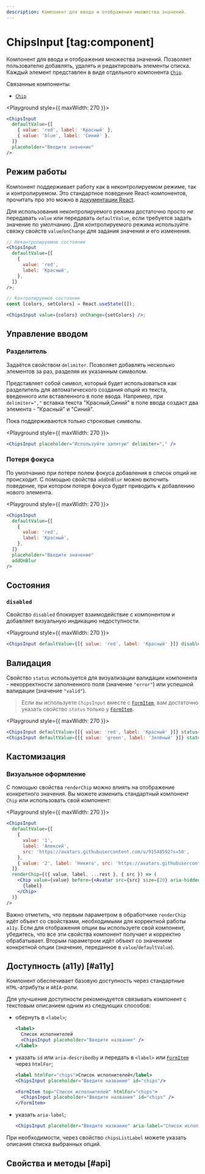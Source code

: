 ```yaml
---
description: Компонент для ввода и отображения множества значений.
---
```


<Overview group="forms">

# ChipsInput [tag:component]

Компонент для ввода и отображения множества значений.
Позволяет пользователю добавлять, удалять и редактировать элементы списка.
Каждый элемент представлен в виде отдельного компонента [`Chip`](/components/chip).

Связанные компоненты:

- [`Chip`](/components/chip)

</Overview>

<Playground style={{ maxWidth: 270 }}>
  ```jsx
  <ChipsInput
    defaultValue={[
      { value: 'red', label: 'Красный' },
      { value: 'blue', label: 'Синий' },
    ]}
    placeholder="Введите значение"
  />
  ```
</Playground>

## Режим работы

Компонент поддерживает работу как в неконтролируемом режиме, так и контролируемом. Это стандартное поведение
React-компонентов, прочитать про это можно в [документации React](https://react.dev/reference/react-dom/components/input#controlling-an-input-with-a-state-variable).

Для использования неконтролируемого режима достаточно просто _не_ передавать `value` или передавать `defaultValue`, если
требуется задать значение по умолчанию.
Для контролируемого режима используйте связку свойств `value`/`onChange` для задания значения и его изменения.

```jsx
// Неконтролируемое состояние
<ChipsInput
  defaultValue={[
    {
      value: 'red',
      label: 'Красный',
    },
  ]}
/>;

// Контролируемое состояние
const [colors, setColors] = React.useState([]);

<ChipsInput value={colors} onChange={setColors} />;
```

## Управление вводом

### Разделитель

Задаётся свойством `delimiter`. Позволяет добавлять несколько элементов за раз, разделяя их указанным символом.

Представляет собой символ, который будет использоваться как разделитель для автоматического создания опций из текста,
введенного или вставленного в поле ввода. Например, при `delimiter=","` вставка текста "Красный,Синий" в поле ввода
создаст два элемента - "Красный" и "Синий".

Пока поддерживаются только строковые символы.

<Playground style={{ maxWidth: 270 }}>
  ```jsx
  <ChipsInput placeholder="Используйте запятую" delimiter="," />
  ```
</Playground>

### Потеря фокуса

По умолчанию при потере полем фокуса добавления в список опций не происходит.
С помощью свойства `addOnBlur` можно включить поведение, при котором потеря фокуса будет приводить к добавлению нового элемента.

<Playground style={{ maxWidth: 270 }}>
  ```jsx
  <ChipsInput
    defaultValue={[
      {
        value: 'red',
        label: 'Красный',
      },
    ]}
    placeholder="Введите значение"
    addOnBlur
  />
  ```
</Playground>

## Состояния

### `disabled`

Свойство `disabled` блокирует взаимодействие с компонентом и добавляет визуальную индикацию недоступности.

<Playground style={{ maxWidth: 270 }}>
  ```jsx
  <ChipsInput defaultValue={[{ value: 'red', label: 'Красный' }]} disabled />
  ```
</Playground>

## Валидация

Свойство `status` используется для визуализации валидации компонента - некорректности заполненного поля (значение `"error"`)
или успешной валидации (значение `"valid"`).

> Если вы используете `ChipsInput` вместе с [`FormItem`](/components/form-item), вам достаточно указать свойство `status` только у
> [`FormItem`](/components/form-item).

<Playground style={{ maxWidth: 270 }}>
  ```jsx
  <ChipsInput defaultValue={[{ value: 'red', label: 'Красный' }]} status="error" />
  <ChipsInput defaultValue={[{ value: 'green', label: 'Зелёный' }]} status="valid" />
  ```
</Playground>

## Кастомизация

### Визуальное оформление

С помощью свойства `renderChip` можно влиять на отображение конкретного значения. Вы можете изменить
стандартный компонент `Chip` или использовать свой компонент:

<Playground style={{ maxWidth: 270 }}>
  ```jsx
  <ChipsInput
    defaultValue={[
      {
        value: '1',
        label: 'Алексей',
        src: 'https://avatars.githubusercontent.com/u/91548592?s=50',
      },
      { value: '2', label: 'Никита', src: 'https://avatars.githubusercontent.com/u/32414396?s=50' },
    ]}
    renderChip={({ value, label, ...rest }, { src }) => (
      <Chip value={value} before={<Avatar src={src} size={20} aria-hidden />} {...rest}>
        {label}
      </Chip>
    )}
  />
  ```
</Playground>

Важно отметить, что первым параметром в обработчике `renderChip` идёт объект со свойствами, необходимыми для
корректной работы `a11y`. Если для отображения опции вы используете свой компонент, убедитесь, что все эти свойства
компонент получает и корректно обрабатывает. Вторым параметром идёт объект со значением конкретной опции
(значение, переданное в `value`/`defaultValue`).

## Доступность (a11y) [#a11y]

Компонент обеспечивает базовую доступность через стандартные `HTML`-атрибуты и `ARIA`-роли.

Для улучшения доступности рекомендуется связывать компонент с текстовым описанием одним из следующих способов:

- обернуть в `<label>`;

  ```jsx
  <label>
    Список исполнителей
    <ChipsInput placeholder="Введите название" />
  </label>
  ```

- указать `id` или `aria-describedby` и передать в `<label>` или [`FormItem`](/components/form-item) через `htmlFor`;

  ```jsx
  <label htmlFor="chips">Список исполнителей</label>
  <ChipsInput placeholder="Введите название" id="chips"/>
  ```

  ```jsx
  <FormItem top="Список исполнителей" htmlFor="chips">
    <ChipsInput placeholder="Введите название" id="chips" />
  </FormItem>
  ```

- указать `aria-label`;

  ```jsx
  <ChipsInput placeholder="Введите название" aria-label="Список исполнителей" />
  ```

При необходимости, через свойство `chipsListLabel` можете указать описания списка выбранных опций.

## Свойства и методы [#api]

<PropsTable name="ChipsInput" />
